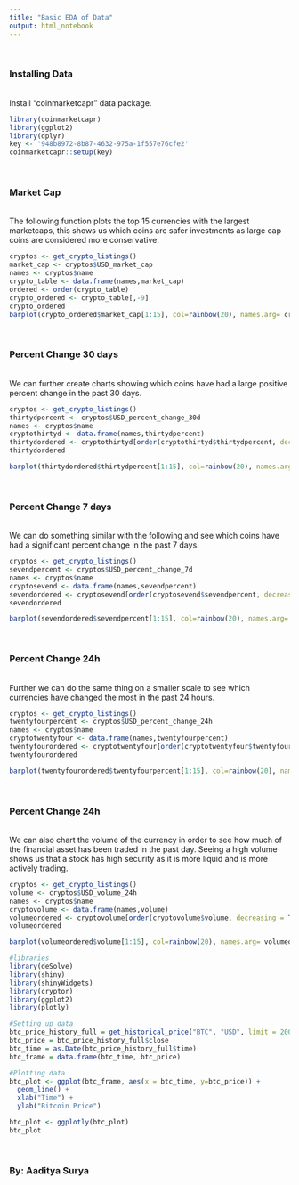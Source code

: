 ```yaml
---
title: "Basic EDA of Data"
output: html_notebook
---
```

<br><h3>Installing Data</h3><br>
Install "coinmarketcapr" data package.
```r
library(coinmarketcapr)
library(ggplot2)
library(dplyr)
key <- '948b8972-8b87-4632-975a-1f557e76cfe2'
coinmarketcapr::setup(key)

```


<br><h3>Market Cap</h3><br>
The following function plots the top 15 currencies with the largest marketcaps, this shows us which coins are safer investments as large cap coins are considered more conservative.
```r
cryptos <- get_crypto_listings()
market_cap <- cryptos$USD_market_cap
names <- cryptos$name
crypto_table <- data.frame(names,market_cap)
ordered <- order(crypto_table)
crypto_ordered <- crypto_table[,-9]
crypto_ordered
barplot(crypto_ordered$market_cap[1:15], col=rainbow(20), names.arg= crypto_ordered$names[1:15],las=2)

```

<br><h3>Percent Change 30 days</h3><br>
We can further create charts showing which coins have had a large positive percent change in the past 30 days.

```r
cryptos <- get_crypto_listings()
thirtydpercent <- cryptos$USD_percent_change_30d
names <- cryptos$name
cryptothirtyd <- data.frame(names,thirtydpercent)
thirtydordered <- cryptothirtyd[order(cryptothirtyd$thirtydpercent, decreasing = TRUE), ]
thirtydordered

barplot(thirtydordered$thirtydpercent[1:15], col=rainbow(20), names.arg= thirtydordered$names[1:15],las=2)
```


<br><h3>Percent Change 7 days</h3><br>
We can do something similar with the following and see which coins have had a significant percent change in the past 7 days.

```r
cryptos <- get_crypto_listings()
sevendpercent <- cryptos$USD_percent_change_7d
names <- cryptos$name
cryptosevend <- data.frame(names,sevendpercent)
sevendordered <- cryptosevend[order(cryptosevend$sevendpercent, decreasing = TRUE), ]
sevendordered

barplot(sevendordered$sevendpercent[1:15], col=rainbow(20), names.arg= sevendordered$names[1:15],las=2)
```


<br><h3>Percent Change 24h</h3><br>
Further we can do the same thing on a smaller scale to see which currencies have changed the most in the past 24 hours.

```r
cryptos <- get_crypto_listings()
twentyfourpercent <- cryptos$USD_percent_change_24h
names <- cryptos$name
cryptotwentyfour <- data.frame(names,twentyfourpercent)
twentyfourordered <- cryptotwentyfour[order(cryptotwentyfour$twentyfourpercent, decreasing = TRUE), ]
twentyfourordered

barplot(twentyfourordered$twentyfourpercent[1:15], col=rainbow(20), names.arg= twentyfourordered$names[1:15],las=2)
```

<br><h3>Percent Change 24h</h3><br>
We can also chart the volume of the currency in order to see how much of the financial asset has been traded in the past day. Seeing a high volume shows us that a stock has high security as it is more liquid and is more actively trading.

```r
cryptos <- get_crypto_listings()
volume <- cryptos$USD_volume_24h
names <- cryptos$name
cryptovolume <- data.frame(names,volume)
volumeordered <- cryptovolume[order(cryptovolume$volume, decreasing = TRUE), ]
volumeordered

barplot(volumeordered$volume[1:15], col=rainbow(20), names.arg= volumeordered$names[1:15],las=2)
```

```r
#libraries
library(deSolve)
library(shiny)
library(shinyWidgets)
library(cryptor)
library(ggplot2)
library(plotly)

#Setting up data
btc_price_history_full = get_historical_price("BTC", "USD", limit = 2000)
btc_price = btc_price_history_full$close
btc_time = as.Date(btc_price_history_full$time)
btc_frame = data.frame(btc_time, btc_price)

#Plotting data
btc_plot <- ggplot(btc_frame, aes(x = btc_time, y=btc_price)) +
  geom_line() + 
  xlab("Time") +
  ylab("Bitcoin Price")

btc_plot <- ggplotly(btc_plot)
btc_plot

```
<br><h3>By: Aaditya Surya</h3><br>